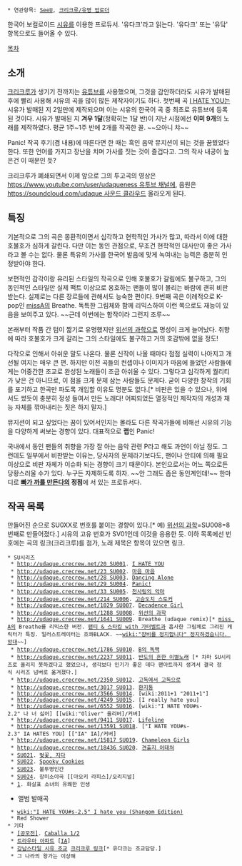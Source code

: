  * 연관항목: [[SeeU]], [[크리크루/유명 업로더]]

한국어 보컬로이드 [[시유]]를 이용한 프로듀서. '유다크'라고 읽는다. '유다크' 또는 '유닼' 항목으로도 들어올 수 있다.

[[목차]]
== 소개 ==
[[크리크루]]가 생기기 전까지는 [[유튜브]]를 사용했으며, 그것을 감안하더라도 시유가 발매된 후에 빨리 사용해 시유의 곡을 많이 많든 제작자이기도 하다. 첫번째 곡 [[I HATE YOU]]는 시유가 발매된 지 2일만에 제작되으며 이는 시유의 한국어 곡 중 최초로 유튜브에 등록된 것이다. 시유가 발매된 지 '''겨우 1달'''(정확히는 1달 반)이 지난 시점에선 '''이미 9개'''의 노래를 제작하였다. 평균 1주~1주 반에 2개를 작곡한 꼴. ~~으아니 챠~~

Panic! 작곡 후기(겸 내용)에 따른다면 한 때는 흑인 음악 뮤지션이 되는 것을 꿈꿨었다 한다. 또한 언어를 가지고 장난을 치며 가사를 짓는 것이 즐겁다고. 그의 작사 내공이 높은건 이 때문인 듯?

크리크루가 폐쇄되면서 이제 앞으로 그의 투고곡의 영상은 [[https://www.youtube.com/user/udaqueness 유투브 채널]]에, 음원은 [[https://soundcloud.com/udaque 사운드 클라우드]] 올라오게 된다.


== 특징 ==
기본적으로 그의 곡은 몽환적이면서 심각하고 현학적인 가사가 많고, 따라서 이에 대한 호불호가 심하게 갈린다. 다만 이는 동인 관점으로, 무조건 현학적인 대사만이 좋은 가사라고 볼 수는 없다. 물론 특유의 가사를 한국어 발음에 맞게 녹여내는 능력은 충분히 인정받아야 한다. 

보편적인 감각이랑 유리된 스타일의 작곡으로 인해 호불호가 갈림에도 불구하고, 그의 동인적인 스타일만 실제 팩트 이상으로 옹호하는 팬들이 많이 몰리는 바람에 괜히 비판 받는다. 실제로는 다른 장르들에 관해서도 능숙한 편이다. 9번째 곡은 이례적으로 K-pop인 [[missA]]의 Breathe. 독특한 그림체와 함께 리믹스하여 이런 쪽으로도 재능이 있음을 보여주고 있다. ~~근데 이번에는 합작이라 그런지 조루~~

본래부터 작품 간 텀이 짧기로 유명했지만 [[위선의 과학]]으로 명성이 크게 늘어났다. 취향에 따라 호불호가 크게 갈리는 그의 스타일에도 불구하고 거의 호감밖에 없을 정도!

다작으로 인해서 아쉬운 말도 나온다. 물론 신작이 나올 때마다 점점 실력이 나아지고 개선될 여지는 매우 큰 편. 하지만 이전 곡들의 컨셉이나 이미지가 마음에 들었던 사람들에게는 어중간한 조교로 완성된 노래들이 조금 아쉬울 수 있다. 그렇다고 심각하게 퀄리티가 낮은 건 아니므로, 이 점을 크게 문제 삼는 사람들도 문제다. 굳이 다양한 창작의 기회를 포기하고 한곡만 파도록 개입할 이유도 명분도 없다.[* 비판은 있을 수 있으나, 위에서도 썼듯이 충분히 정성 들여서 만든 노래다! 어찌되었든 열정적인 제작자의 개성과 재능 자체를 깎아내리는 짓은 하지 말자.]

뮤지션이 되고 싶었다는 꿈이 있어서인지는 몰라도 다른 작곡가들에 비해선 시유의 기능을 다양하게 써보는 경향이 있다. 대표적으로 '''랩'''인 Panic!

국내에서 동인 팬들의 취향을 가장 잘 아는 음악 관련 P라고 해도 과언이 아닐 정도. 그런데도 일부에서 비판받는 이유는, 당사자의 문제라기보다도, 팬이나 안티에 의해 필요 이상으로 비판 자체가 이슈화 되는 경향이 크기 때문이다. 본인으로서는 어느 쪽으로든 당황스러울 수가 있다. 누구든 자제하도록 하자. ~~안 그래도 좁은 동인계인데!~~ 한마디로 '''[[빠가 까를 만든다]]의 정점'''에 서 있는 프로듀서다.

== 작곡 목록 ==
만들어진 순으로 SU0XX로 번호를 붙이는 경향이 있다.[* 예) [[위선의 과학]]=SU008=8번째로 만들어졌다.] 시유의 고유 번호가 SV01인데 이것을 응용한 듯. 이하 목록에선 번호에는 곡의 링크(크리크루)를 첨가, 노래 제목은 항목이 있으면 링크.

 * SU시리즈
  * [[http://udaque.crecrew.net/20 SU001]]. [[I HATE YOU]]
  * [[http://udaque.crecrew.net/23 SU002]]. [[마음 마음]]
  * [[http://udaque.crecrew.net/28 SU003]]. [[Dancing Alone]]
  * [[http://udaque.crecrew.net/29 SU004]]. [[Panic!]]
  * [[http://udaque.crecrew.net/33 SU005]]. [[천사링의 악마]]
  * [[http://udaque.crecrew.net/214 SU006]]. [[고슴도치 스토커]]
  * [[http://udaque.crecrew.net/1029 SU007]]. [[Decadence Girl]]
  * [[http://udaque.crecrew.net/1288 SU008]]. [[위선의 과학]]
  * [[http://udaque.crecrew.net/1641 SU009]]. Breathe (udaque remix)[* [[miss A]]의 Breathe를 리믹스한 버전. [[팬티 & 스타킹 with 가터벨트]]과 흡사한 그림체로 그려진 캐릭터가 특징. 일러스트레이터는 흐콰BLACK. ~~[[wiki:"장비를 정지합니다" 정지하겠습니다. 앙대]]~~]
  * [[http://udaque.crecrew.net/1786 SU010]]. [[B의 독백]]
  * [[http://udaque.crecrew.net/2237 SU011]]. [[반도의 흔한 이별노래]] [* 차마 SU시리즈로 올리지 못하겠다고 했었으나, 생각보다 인기가 좋은 데다 팬아트까지 생겨서 결국 정식 시리즈 넘버로 옮겨졌다.]
  * [[http://udaque.crecrew.net/2350 SU012]]. [[고독에서 고독으로]]
  * [[http://udaque.crecrew.net/3017 SU013]]. [[환지통]]
  * [[http://udaque.crecrew.net/3566 SU014]]. [wiki:2011+1 "2011+1"]
  * [[http://udaque.crecrew.net/4249 SU015]]. [I really hate you]
  * [[http://udaque.crecrew.net/6552 SU016]]. [wiki:"I HATE YOU#s-2.2" 나 너 싫어] &#91;[wiki:"Oliver" 올리버]/커버&#93;
  * [[http://udaque.crecrew.net/9411 SU017]]. [[Lifeline]]
  * [[http://udaque.crecrew.net/13591 SU018]]. ["I HATE YOU#s-2.3" IA HATES YOU] &#91;["IA" IA]/커버&#93;
  * [[http://udaque.crecrew.net/15817 SU019]]. [[Chameleon Girls]]
  * [[http://udaque.crecrew.net/18436 SU020]]. [[견출지 어태쳐]]
  * [http://udaque.crecrew.net/22119 SU021]. [[벚꽃, 지다]]
  * [http://udaque.crecrew.net/26769 SU022]. [[Spooky Cookies]]
  * [http://udaque.crecrew.net/28945 SU023]. 불투명인간
  * [http://udaque.crecrew.net/29851 SU024]. 장미소야곡 &#91;[아오키 라피스]/오리지널&#93;
  * [http://m.youtube.com/watch?v=y4kzpgAlaWgSU026]. 화살표 소녀의 유쾌한 인생

* 앨범 발매곡
  * [[wiki:"I HATE YOU#s-2.5" I hate you (Shangom Edition)]]
  * Red Shower
 * 기타
  * [http://tvpot.daum.net/clip/ClipView.do?clipid=38769092 &#91;공모전&#93;]. [[Caballa 1/2]]
  * [http://www.nicovideo.jp/watch/sm18198088 트라우마 아파트] &#91;[[IA]]&#93;
  * [http://youtu.be/4zdLt2JHcGI 강남스타일 시유 조교] [http://udaque.crecrew.net/24081 크리크루 링크][* 유다크는 조교담당.]
  * 그 나라의 왕가는 이상해
